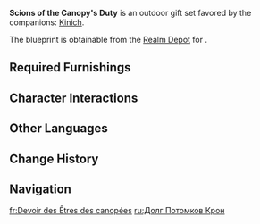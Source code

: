 {{Furnishing Infobox
|id             = 350095
|image          = Furnishing Set Scions of the Canopy's Duty Display.png
|category       = Outdoor Set
|subcategory    = Gift Set
|quality        = 4
|adeptal_energy = 1100
|load           = 2520
|description    = A courier's post with a convenient, comfortable hut that takes its inspiration from the [[Scions of the Canopy]]. Decked out with communications equipment and a windmill system for monitoring changes in the weather, it provides almost everything a courier might need to fulfill their duties.<br>Being a courier is no easy task and requires a broad set of skills, including the ability to traverse varied terrain, survive for long periods in the wilderness, and accurately determine and track directions. Such skills require more than just a spirit of adventure to perfect.
|mention        = Scions of the Canopy
|blueprint      = Realm Depot
}}
'''Scions of the Canopy's Duty''' is an outdoor gift set favored by the companions: [[Kinich]].

The blueprint is obtainable from the [[Realm Depot]] for {{Item|Realm Currency|24|x=240}}.

==Required Furnishings==
{{Recipe
|type = Gift Set
|yield = 0
|Huitztlan Campground: Sort and Order = 1
|Huitztlan Campground: Companions' Connection = 1
|Huitztlan Campground: Distribution Hub = 1
|"Hanging Post of Coatepec Mountain" = 6
|"Courier's System of Sort and Dispatch" = 2
|"Courier's Timely Dispatch" = 1
|"Way to the Extreme" = 1
|Ashen Aratiku Wood "Nifty" Street Lamp = 2
|"Flag of Huitztlan" = 1
|"Compact Long Table: Courier's Edition" = 1
|Ore's Abundance = 1
|sort = Huitztlan Campground: Sort and Order;Huitztlan Campground: Companions' Connection;Huitztlan Campground: Distribution Hub;"Hanging Post of Coatepec Mountain";"Courier's System of Sort and Dispatch";"Courier's Timely Dispatch";"Way to the Extreme";Ashen Aratiku Wood "Nifty" Street Lamp;"Flag of Huitztlan";"Compact Long Table: Courier's Edition";Ore's Abundance
}}

==Character Interactions==
{{Gift Set Character Interactions
|character_1 = Kinich
|rewards_1   = Primogem*20;Nagadus Emerald Fragment*1;Mora*20,000
|set         = Scions of the Canopy's Duty
}}

==Other Languages==
{{Other Languages
|en       = Scions of the Canopy's Duty
|zhs      = 「悬木人」的实践
|zhs_rm   = 
|zht      = 「懸木人」的實踐
|zht_rm   = 
|zh_tl    = 
|ja       = 「懸木の民」の実践
|ja_rm    = 
|ja_tl    = 
|ko       = 「나무살이」의 실천
|ko_tl    = 
|es       = Deber de los Retoños Arbóreos
|es_tl    = Tree Saplings' Duty
|fr       = Devoir des Êtres des canopées
|fr_tl    = {{Lex|Scions of the Canopy|fr}}'s Duty
|ru       = Долг Потомков Крон
|ru_tl    = 
|th       = การปฏิบัติของ "พงศ์พิดานพฤกษา"
|th_rm    = 
|th_tl    = 
|vi       = Sự Cần Cù Từ Dòng Dõi Vườn Treo
|vi_tl    = 
|de       = Praxis der „Nachkommen der Baumkrone“
|de_tl    = 
|id       = Kepraktisan Tirai Daun
|id_tl    = 
|pt       = Treinamento dos Descendentes das Copas
|pt_tl    = 
|tr       = Gök Kubbenin Evlatlarının Görevi
|tr_tl    = 
|it       = Doveri dei Discendenti delle Vette
|it_tl    = 
}}

==Change History==
{{Change History|5.5}}

==Navigation==
{{Furnishing Navbox/Sets|type=gift}}

[[fr:Devoir des Êtres des canopées]]
[[ru:Долг Потомков Крон]]